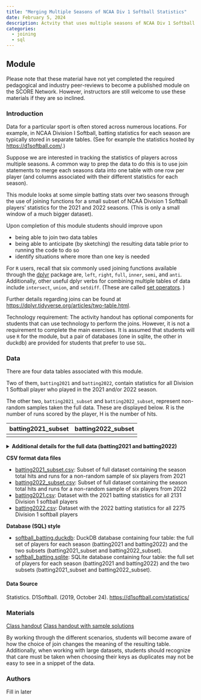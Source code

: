 ```yaml
---
title: "Merging Multiple Seasons of NCAA Div 1 Softball Statistics"
date: February 5, 2024
description: Actvity that uses multiple seasons of NCAA Div 1 Softball batting statistics to practice merging data tables.
categories:
  - joining
  - sql
---
```


## Module

Please note that these material have not yet completed the required pedagogical and industry peer-reviews to become a published module on the SCORE Network. However, instructors are still welcome to use these materials if they are so inclined.

### Introduction

Data for a particular sport is often stored across numerous locations. For example, in NCAA Division I Softball, batting statistics for each season are typically stored in separate tables. (See for example the statistics hosted by [https://d1softball.com/](https://d1softball.com/){target="_blank"}.)

Suppose we are interested in tracking the statistics of players across multiple seasons. A common way to prep the data to do this is to use join statements to merge each seasons data into one table with one row per player (and columns associated with their different statistics for each season).

This module looks at some simple batting stats over two seasons through the use of joining functions for a small subset of NCAA Division 1 Softball players' statistics for the 2021 and 2022 seasons. (This is only a small window of a much bigger dataset). 


::: {.callout-note collapse="true" title="Learning Objectives" appearance="minimal"}
Upon completion of this module students should improve upon

* being able to join two data tables
* being able to anticipate (by sketching) the resulting data table prior to running the code to do so
* identify situations where more than one key is needed
:::

::: {.callout-note collapse="true" title="Methods" appearance="minimal"}
For `R` users, recall that six commonly used joining functions available through the [dplyr](https://dplyr.tidyverse.org/articles/two-table.html/){target="_blank"} package are, `left`, `right`, `full`, `inner`, `semi`, and `anti`. Additionally, other useful dplyr verbs for combining multiple tables of data include `intersect`, `union`, and `setdiff`. (These are called [set operators](https://dplyr.tidyverse.org/articles/two-table.html#set-operations){target="_blank"}. )

Further details regarding joins can be found at [https://dplyr.tidyverse.org/articles/two-table.html](https://dplyr.tidyverse.org/articles/two-table.html){target="_blank"}.

Technology requirement: The activity handout has optional components for students that can use technology to perform the joins. However, it is not a requirement to complete the main exercises. It is assumed that students will use `R` for the module, but a pair of databases (one in sqlite, the other in duckdb) are provided for students that prefer to use `SQL`.
:::

### Data

There are four data tables associated with this module.

Two of them, `batting2021` and `batting2022`, contain statistics for all Division 1 Softball player who played in the 2021 and/or 2022 season. 

The other two, `batting2021_subset` and `batting2022_subset`, represent non-random samples taken the full data. These are displayed below. R is the number of runs scored by the player, H is the number of hits. 


|batting2021_subset|batting2022_subset|
|--|--|
|<table> <tr><th>Player</th><th>Team</th><th>R</th><th>H</th></tr><tr><td>Aaliyah Swan</td><td>Cal State Northridge</td><td>8</td><td>20</td></tr><tr><td>Abbey Latham</td><td>Ole Miss</td><td>25</td><td>53</td></tr><tr><td>Bella Rocco</td><td>Boise State</td><td>16</td><td>42</td></tr><tr><td>Carson Fischer</td><td>Northern Colorado</td><td>11</td><td>15</td></tr><tr><td>Drew Dudley</td><td>Austin Peay</td><td>10</td><td>29</td></tr><tr><td>Emily Gant</td><td>Boston University</td><td>31</td><td>36</td></tr></table>| <table> <tr><th>Player</th><th>Team</th><th>R</th><th>H</th></tr><tr><td>Aaliyah Swan</td><td>Cal State Northridge</td><td>16</td><td>23</td></tr><tr><td>Abbey Latham</td><td>Ole Miss</td><td>36</td><td>45</td></tr><tr><td>Bella Rocco</td><td>Boise State</td><td>10</td><td>29</td></tr><tr><td>Emily Gant</td><td>Boston University</td><td>40</td><td>55</td></tr><tr><td>Lexi Osowski</td><td>Austin Peay</td><td>42</td><td>64</td></tr><tr><td>Mikayla Allee</td><td>Ole Miss</td><td>36</td><td>28</td></tr></table>|

<details>
<summary><b>Additional details for the full data (batting2021 and batting2022)</b></summary>

The 2021 data set has 2131 rows with 22 columns. The 2022 data set has 2275 rows with the same 22 columns. Each row represents a Division 1 Softball player who played in the
2021 and/or 2022 season. 

| Variable | Description |
|----|-------------|
| Player | Name of the softball player |
| Team | Name of the team (school) for each player |
| BA           | Batting Average - The ratio of a player's total base hits to their total number of at-bats, indicating their ability to make successful hits. |
| OBP          | On-Base Percentage - The percentage of times a player reaches base, either through a hit, walk, or hit-by-pitch, out of their total plate appearances. |
| SLG          | Slugging Percentage - The measure of a player's power by calculating the total number of bases they accumulate per at-bat. |
| OPS          | On-Base Plus Slugging - The sum of a player's on-base percentage and slugging percentage, providing a comprehensive measure of their offensive contribution. |
| GP           | Games Played - The total number of games in which a player has participated. |
| PA           | Plate Appearances - The total number of times a player has come up to bat, including at-bats, walks, and hit-by-pitches. |
| AB           | At-Bats - The number of times a player has officially faced a pitcher and had an opportunity to hit. |
| R            | Runs Scored - The number of times a player has crossed home plate and scored a run. |
| H            | Hits - The total number of successful hits made by a player. |
| 2B           | Doubles - The number of hits resulting in the batter reaching second base. |
| 3B           | Triples - The number of hits resulting in the batter reaching third base. |
| HR           | Home Runs - The number of hits resulting in the batter scoring a run by hitting the ball out of the park. |
| RBI          | Runs Batted In - The number of runs a player has driven in with a hit or sacrifice. |
| HBP          | Hit by Pitch - The number of times a player has been struck by a pitched ball and awarded first base. |
| BB           | Walks - The number of times a player has received a base on balls (four balls) and been awarded first base. |
| K            | Strikeouts - The number of times a player has been called out after accumulating three strikes. |
| SB           | Stolen Bases - The number of times a player successfully advances to the next base without a hit, during a pitch while the ball is in play. |
| CS           | Caught Stealing - The number of times a player is thrown out while attempting to steal a base. |


</details>

**CSV format data files**

* [batting2021_subset.csv](batting2021_subset.csv): Subset of full dataset containing the season total hits and runs for a non-random sample of six players from 2021
* [batting2022_subset.csv](batting2022_subset.csv): Subset of full dataset containing the season total hits and runs for a non-random sample of six players from 2022
* [batting2021.csv](batting2021.csv): Dataset with the 2021 batting statistics for all 2131 Division 1 softball players
* [batting2022.csv](batting2022.csv): Dataset with the 2022 batting statistics for all 2275 Division 1 softball players
    
**Database (SQL) style**

* [softball_batting.duckdb](softball_batting.duckdb): DuckDB database containing four table: the full set of players for each season (batting2021 and batting2022) and the two subsets (batting2021_subset and batting2022_subset).
* [softball_batting.sqlite](softball_batting.sqlite): SQLite database containing four table: the full set of players for each season (batting2021 and batting2022) and the two subsets (batting2021_subset and batting2022_subset).

#### Data Source
Statistics. D1Softball. (2019, October 24). <https://d1softball.com/statistics/> 

### Materials

[Class handout](softball_d1_worksheet.docx)
[Class handout with sample solutions](softball_d1_worksheet_key.docx)


::: {.callout-note collapse="true" title="Conclusion" appearance="minimal"}
By working through the different scenarios, students will become aware of how the choice of join changes the meaning of the resulting table. Additionally, when working with large datasets, students should recognize that care must be taken when choosing their keys as duplicates may not be easy to see in a snippet of the data.
:::

### Authors

Fill in later
